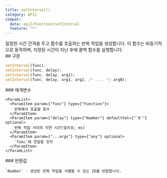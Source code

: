 ```yaml
---
title: setInterval()
category: API2
compat:
  data: api2/Function/setInterval
  feature: "*"
---
```


<Section>
  일정한 시간 간격을 두고 함수를 호출하는 반복 작업을 생성합니다. 이 함수는 비동기적으로 동작하며, 지정된 시간이 지난 후에 콜백 함수를 실행합니다.
</Section>
<Section>
  ## 구문

  ~~~js
  setInterval(func);
  setInterval(func, delay);
  setInterval(func, delay, arg1);
  setInterval(func, delay, arg1, arg2, /* ..., */ argN);
  ~~~

  <Section>
    ### 매개변수

    <ParamList>
      <ParamItem param={"func"} type={"Function"}>
        반복해서 호출할 함수
      </ParamItem>
      <ParamItem param={"delay"} type={"Number"} defaultVal={"`0`"} optional>
        반복 작업 사이의 지연 시간(밀리초; ms)
      </ParamItem>
      <ParamItem param={"...args"} type={"any"} optional>
        `func`에 전달할 인자
      </ParamItem>
    </ParamList>
  </Section>
  <Section>
    ### 반환값

    `Number` - 생성된 반복 작업을 식별할 수 있는 ID를 반환합니다.
  </Section>
</Section>